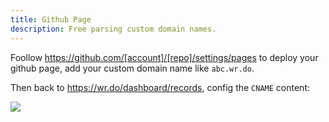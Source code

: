 ```yaml
---
title: Github Page
description: Free parsing custom domain names.
---
```


Foollow https://github.com/[account]/[repo]/settings/pages to deploy your github page, add your custom domain name like `abc.wr.do`.

Then back to https://wr.do/dashboard/records, config the `CNAME` content:

![](/_static/examples/github.png)
